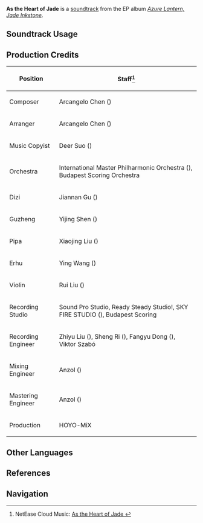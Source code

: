 {{Stub}}
{{Soundtrack Infobox
|image          = Azure Lantern, Jade Inkstone.png
|album          = Azure Lantern, Jade Inkstone
|number         = 04
|youtube_id     = qD3e4DUqAsc
|spotify_id     = 0q8PrIISbPlUFJcyeflA2j
|previous       = Border of Life
|next           = The Rime of the Ancient Bargeman (III) - Instrumental
}}
'''As the Heart of Jade''' is a [[soundtrack]] from the EP album ''[[Azure Lantern, Jade Inkstone]]''.

==Soundtrack Usage==
{{Soundtrack Usage
|quest = Qimen Arts and the Rite of Homa, the Spirits are Calmed and Life Restored//cutscene
}}

==Production Credits==
{| class="wikitable"
! Position
! Staff<ref>NetEase Cloud Music: [https://music.163.com/#/song?id=2674773511 As the Heart of Jade {{zh|心同碧水映玉鸾}}]</ref>
|-
! Composer
| Arcangelo Chen ({{zh|陈子敏}})
|-
! Arranger
| Arcangelo Chen ({{zh|陈子敏}})
|-
! Music Copyist
| Deer Suo ({{zh|索德尔}})
|-
! Orchestra
| International Master Philharmonic Orchestra ({{zh|国际首席爱乐乐团}}), Budapest Scoring Orchestra
|-
! Dizi
| Jiannan Gu ({{zh|顾剑楠}})
|-
! Guzheng
| Yijing Shen ({{zh|申依静}})
|-
! Pipa
| Xiaojing Liu ({{zh|刘小菁}})
|-
! Erhu
| Ying Wang ({{zh|王颖}})
|-
! Violin
| Rui Liu ({{zh|刘睿}})
|-
! Recording Studio
| Sound Pro Studio, Ready Steady Studio!, SKY FIRE STUDIO ({{zh|九紫天诚录音棚}}), Budapest Scoring
|-
! Recording Engineer
| Zhiyu Liu ({{zh|刘芷钰}}), Sheng Ri ({{zh|日生}}), Fangyu Dong ({{zh|董方昱}}), Viktor Szabó
|-
! Mixing Engineer
| Anzol ({{zh|鸦雀有声}})
|-
! Mastering Engineer
| Anzol ({{zh|鸦雀有声}})
|-
! Production
| HOYO-MiX
|}
<!--
==Lyrics==
{| Class="wikitable"
! Chinese Transcript
! Pinyin
! English Transcript
|-
|
|
|
|}
-->

==Other Languages==
{{Other Languages
|en       = As the Heart of Jade
|zhs      = 心同碧水映玉鸾
|zhs_rm   = Xīn Tóng Bìshuǐ Yìng Yùluán
|zht      = 心同碧水映玉鸞
|zht_rm   = Xīn Tóng Bìshuǐ Yìng Yùluán
|ja       = 
|ja_rm    = 
|ja_tl    = 
|tr       = 
|tr_tl    = 
|it       = 
|it_tl    = 
}}

==References==
{{Reflist}}

==Navigation==
{{Soundtrack Navbox|Azure Lantern, Jade Inkstone}}